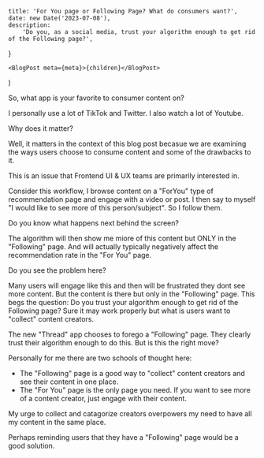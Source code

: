 
	title: 'For You page or Following Page? What do consumers want?',
	date: new Date('2023-07-08'),
	description:
		'Do you, as a social media, trust your algorithm enough to get rid of the Following page?',
}

	<BlogPost meta={meta}>{children}</BlogPost>
)

So, what app is your favorite to consumer content on?

I personally use a lot of TikTok and Twitter. I also watch a lot of Youtube.

Why does it matter?

Well, it matters in the context of this blog post becasue we are examining the ways users choose to consume content and some of the drawbacks to it.

This is an issue that Frontend UI & UX teams are primarily interested in.

Consider this workflow, I browse content on a "ForYou" type of recommendation page and engage with a video or post. I then say to myself "I would like to see more of this person/subject". So I follow them.

Do you know what happens next behind the screen?

The algorithm will then show me miore of this content but ONLY in the "Following" page. And will actually typically negatively affect the recommendation rate in the "For You" page.

Do you see the problem here?

Many users will engage like this and then will be frustrated they dont see more content. But the content is there but only in the "Following" page. This begs the question: Do you trust your algorithm enough to get rid of the Following page? Sure it may work properly but what is users want to "collect" content creators.

The new "Thread" app chooses to forego a "Following" page. They clearly trust their algorithm enough to do this. But is this the right move?

Personally for me there are two schools of thought here:

- The "Following" page is a good way to "collect" content creators and see their content in one place.
- The "For You" page is the only page you need. If you want to see more of a content creator, just engage with their content.

My urge to collect and catagorize creators overpowers my need to have all my content in the same place.

Perhaps reminding users that they have a "Following" page would be a good solution.
